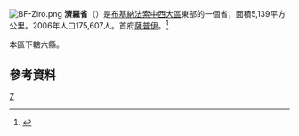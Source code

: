 [[File:BF-Ziro.png|right]]
'''濟羅省'''（{{lang-fr|Ziro}}）是[[布基納法索|布基納法索]][[中西大區_(布基納法索)|中西大區]]東部的一個省，面積5,139平方公里。2006年人口175,607人。首府[[薩普伊|薩普伊]]。<ref>{{Cite web |url=http://www.insd.bf/Documents/Publications/INSD/Publications/Resultats_enquetes/Autres%20enq/Rapport_preliminaire_RGPH06.pdf |title=2006年人口普查初步結果 |access-date=2008-09-22 |archive-url=https://web.archive.org/web/20150721185435/http://www.insd.bf/Documents/Publications/INSD/Publications/Resultats_enquetes/Autres%20enq/Rapport_preliminaire_RGPH06.pdf |archive-date=2015-07-21 |dead-url=yes }}</ref>

本區下轄六縣。

==參考資料==
{{Reflist}}
{{coord|display=title}}
{{BurkinaFaso-geo-stub}}
{{布吉納法索行政區劃}}

[[Category:布基納法索省份|Z]]